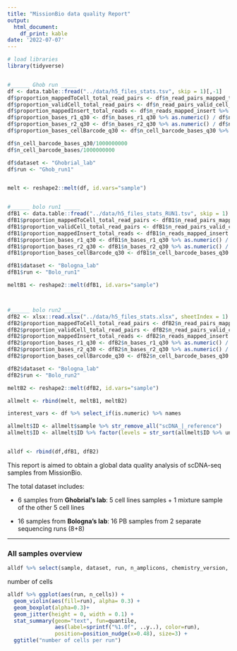```yaml
---
title: "MissionBio data quality Report"
output: 
  html_document: 
    df_print: kable
date: '2022-07-07'
---
```


```r

# load libraries
library(tidyverse)


#______ Ghob run _____
df <- data.table::fread("../data/h5_files_stats.tsv", skip = 1)[,-1]
df$proportion_mappedToCell_total_read_pairs <- df$n_read_pairs_mapped_to_cells %>% as.numeric() / df$n_read_pairs %>% as.numeric()
df$proportion_validCell_total_read_pairs <- df$n_read_pairs_valid_cell_barcodes %>% as.numeric() / df$n_read_pairs %>% as.numeric()
df$proportion_mappedInsert_total_reads <- df$n_reads_mapped_insert %>% as.numeric() / (df$n_read_pairs %>% as.numeric() *2)
df$proportion_bases_r1_q30 <- df$n_bases_r1_q30 %>% as.numeric() / df$n_bases_r1 %>% as.numeric()
df$proportion_bases_r2_q30 <- df$n_bases_r2_q30 %>% as.numeric() / df$n_bases_r2 %>% as.numeric()
df$proportion_bases_cellBarcode_q30 <- df$n_cell_barcode_bases_q30 %>% as.numeric() / df$n_cell_barcode_bases %>% as.numeric()

df$n_cell_barcode_bases_q30/1000000000
df$n_cell_barcode_bases/1000000000

df$dataset <- "Ghobrial_lab"
df$run <- "Ghob_run1"


melt <- reshape2::melt(df, id.vars="sample")


#______ bolo run1 _____
dfB1 <- data.table::fread("../data/h5_files_stats_RUN1.tsv", skip = 1)
dfB1$proportion_mappedToCell_total_read_pairs <- dfB1$n_read_pairs_mapped_to_cells %>% as.numeric() / dfB1$n_read_pairs %>% as.numeric()
dfB1$proportion_validCell_total_read_pairs <- dfB1$n_read_pairs_valid_cell_barcodes %>% as.numeric() / dfB1$n_read_pairs %>% as.numeric()
dfB1$proportion_mappedInsert_total_reads <- dfB1$n_reads_mapped_insert %>% as.numeric() / (dfB1$n_read_pairs %>% as.numeric() * 2)
dfB1$proportion_bases_r1_q30 <- dfB1$n_bases_r1_q30 %>% as.numeric() / dfB1$n_bases_r1 %>% as.numeric()
dfB1$proportion_bases_r2_q30 <- dfB1$n_bases_r2_q30 %>% as.numeric() / dfB1$n_bases_r2 %>% as.numeric()
dfB1$proportion_bases_cellBarcode_q30 <- dfB1$n_cell_barcode_bases_q30 %>% as.numeric() / dfB1$n_cell_barcode_bases %>% as.numeric()

dfB1$dataset <- "Bologna_lab"
dfB1$run <- "Bolo_run1"

meltB1 <- reshape2::melt(dfB1, id.vars="sample")



#______ bolo run2 _____
dfB2 <- xlsx::read.xlsx("../data/h5_files_stats.xlsx", sheetIndex = 1)
dfB2$proportion_mappedToCell_total_read_pairs <- dfB2$n_read_pairs_mapped_to_cells %>% as.numeric() / dfB2$n_read_pairs %>% as.numeric()
dfB2$proportion_validCell_total_read_pairs <- dfB2$n_read_pairs_valid_cell_barcodes %>% as.numeric() / dfB2$n_read_pairs %>% as.numeric()
dfB2$proportion_mappedInsert_total_reads <- dfB2$n_reads_mapped_insert %>% as.numeric() / (dfB2$n_read_pairs %>% as.numeric() * 2)
dfB2$proportion_bases_r1_q30 <- dfB2$n_bases_r1_q30 %>% as.numeric() / dfB2$n_bases_r1 %>% as.numeric()
dfB2$proportion_bases_r2_q30 <- dfB2$n_bases_r2_q30 %>% as.numeric() / dfB2$n_bases_r2 %>% as.numeric()
dfB2$proportion_bases_cellBarcode_q30 <- dfB2$n_cell_barcode_bases_q30 %>% as.numeric() / dfB2$n_cell_barcode_bases %>% as.numeric()

dfB2$dataset <- "Bologna_lab"
dfB2$run <- "Bolo_run2"

meltB2 <- reshape2::melt(dfB2, id.vars="sample")

allmelt <- rbind(melt, meltB1, meltB2)

interest_vars <- df %>% select_if(is.numeric) %>% names

allmelt$ID <- allmelt$sample %>% str_remove_all("scDNA_|_reference")
allmelt$ID <- allmelt$ID %>% factor(levels = str_sort(allmelt$ID %>% unique, numeric = T), ordered = T)


alldf <- rbind(df,dfB1, dfB2)

```

This report is aimed to obtain a global data quality analysis of scDNA-seq samples from MissionBio.

The total dataset includes:

-   6 samples from **Ghobrial's lab**: 5 cell lines samples + 1 mixture sample of the other 5 cell lines

-   16 samples from **Bologna's lab**: 16 PB samples from 2 separate sequencing runs (8+8)

------------------------------------------------------------------------

### All samples overview

```r
alldf %>% select(sample, dataset, run, n_amplicons, chemistry_version, pipeline_version, n_cells, genome_version, ado_rate, avg_panel_uniformity)
```

number of cells

```r
alldf %>% ggplot(aes(run, n_cells)) + 
  geom_violin(aes(fill=run), alpha= 0.3) +
  geom_boxplot(alpha=0.3)+
  geom_jitter(height = 0, width = 0.1) +
  stat_summary(geom="text", fun=quantile,
               aes(label=sprintf("%1.0f", ..y..), color=run),
               position=position_nudge(x=0.48), size=3) +
  ggtitle("number of cells per run")
```

```r

```

```r

```

```r

```
